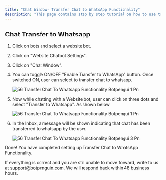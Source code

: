 ```yaml
---
title: "Chat Window- Transfer Chat to WhatsApp Functionality"
description: "This page contains step by step tutorial on how to use transfer chat to WhatsApp functionality."
---
```


## **Chat Transfer to Whatsapp**

1. Click on bots and select a website bot.
2. Click on "Website Chatbot Settings".
3. Click on "Chat Window".
4. You can toggle ON/OFF "Enable Transfer to WhatsApp" button. Once switched ON, user can select to transfer chat to whatsapp.

   ![56 Transfer Chat To Whatsapp Functionality Botpengui 1 Pn](/images/how-botpenguin-works/website-chat-window/56.transfer_chat_to_whatsapp_functionality__botpengui-2.png)
5. Now while chatting with a Website bot, user can click on three dots and select "Transfer to Whatsapp". As shown below

   ![56 Transfer Chat To Whatsapp Functionality Botpengui 1 Pn](/images/how-botpenguin-works/website-chat-window/56.transfer_chat_to_whatsapp_functionality__botpengui-1.png)
6. In the Inbox, a message will be shown indicating that chat has been transferred to whatsapp by the user.

   ![56 Transfer Chat To Whatsapp Functionality Botpengui 3 Pn](/images/how-botpenguin-works/website-chat-window/56.transfer_chat_to_whatsapp_functionality__botpengui-3.png)

Done\! You have completed setting up Transfer Chat to WhatsApp Functionality.

If everything is correct and you are still unable to move forward, write to us at [support@botpenguin.com](mailto:support@botpenguin.com). We will respond back within 48 business hours.